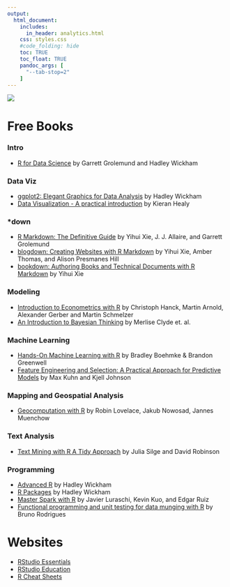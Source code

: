 ```yaml
---
output: 
  html_document:
    includes:
      in_header: analytics.html  	
    css: styles.css
    #code_folding: hide
    toc: TRUE
    toc_float: TRUE
    pandoc_args: [ 
      "--tab-stop=2" 
    ] 
---
```


<link rel="stylesheet" href="//fonts.googleapis.com/css?family=Lato" />

<div id="header">
![](optimization/images/urban-institute-logo.png)

# Free Books

### Intro

* [R for Data Science](https://r4ds.had.co.nz/) by Garrett Grolemund and Hadley Wickham

### Data Viz

* [ggplot2: Elegant Graphics for Data Analysis](https://ggplot2-book.org/) by Hadley Wickham
* [Data Visualization - A practical introduction](http://socviz.co/index.html#preface) by Kieran Healy

### *down

* [R Markdown: The Definitive Guide](https://bookdown.org/yihui/rmarkdown/) by Yihui Xie, J. J. Allaire, and Garrett Grolemund
* [blogdown: Creating Websites with R Markdown](https://bookdown.org/yihui/blogdown/) by Yihui Xie, Amber Thomas, and Alison Presmanes Hill
* [bookdown: Authoring Books and Technical Documents with R Markdown](https://bookdown.org/yihui/bookdown/) by Yihui Xie

### Modeling

* [Introduction to Econometrics with R](https://www.econometrics-with-r.org/) by Christoph Hanck, Martin Arnold, Alexander Gerber and Martin Schmelzer
* [An Introduction to Bayesian Thinking](https://statswithr.github.io/book/) by Merlise Clyde et. al.

### Machine Learning

* [Hands-On Machine Learning with R](https://bradleyboehmke.github.io/HOML/) by Bradley Boehmke & Brandon Greenwell
* [Feature Engineering and Selection: A Practical Approach for Predictive Models](http://www.feat.engineering/) by Max Kuhn and Kjell Johnson

### Mapping and Geospatial Analysis

* [Geocomputation with R](https://geocompr.robinlovelace.net/) by Robin Lovelace, Jakub Nowosad, Jannes Muenchow

### Text Analysis

* [Text Mining with R A Tidy Approach](https://www.tidytextmining.com/) by Julia Silge and David Robinson

### Programming

* [Advanced R](https://adv-r.hadley.nz/) by Hadley Wickham
* [R Packages](https://r-pkgs.org/) by Hadley Wickham
* [Master Spark with R](https://therinspark.com/) by Javier Luraschi, Kevin Kuo, and Edgar Ruiz
* [Functional programming and unit testing for data munging with R](https://b-rodrigues.github.io/fput/) by Bruno Rodrigues

# Websites

* [RStudio Essentials](https://resources.rstudio.com/)
* [RStudio Education](https://education.rstudio.com/)
* [R Cheat Sheets](https://rstudio.com/resources/cheatsheets/)
